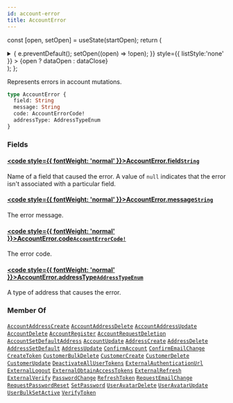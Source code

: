 ```yaml
---
id: account-error
title: AccountError
---
```






const [open, setOpen] = useState(startOpen);
return (
<details {...(open ? { open: true } : {})} className="details" style={{ border:'none', boxShadow:'none', background:'var(--ifm-background-color)' }}>
<summary
onClick={(e) => {
e.preventDefault();
setOpen((open) => !open);
}}
style={{ listStyle:'none' }} >
{open ? dataOpen : dataClose}
</summary>
{open && children}
</details>
);
};

Represents errors in account mutations.

```graphql
type AccountError {
  field: String
  message: String
  code: AccountErrorCode!
  addressType: AddressTypeEnum
}
```

### Fields

#### [<code style={{ fontWeight: 'normal' }}>AccountError.<b>field</b></code>](#)<Bullet />[`String`](../../../api-reference/miscellaneous/scalars/string.mdx) <Badge class="badge badge--secondary" text="scalar"/> <Badge class="badge badge--secondary" text="miscellaneous"/>

Name of a field that caused the error. A value of `null` indicates that the error isn't associated with a particular field.

#### [<code style={{ fontWeight: 'normal' }}>AccountError.<b>message</b></code>](#)<Bullet />[`String`](../../../api-reference/miscellaneous/scalars/string.mdx) <Badge class="badge badge--secondary" text="scalar"/> <Badge class="badge badge--secondary" text="miscellaneous"/>

The error message.

#### [<code style={{ fontWeight: 'normal' }}>AccountError.<b>code</b></code>](#)<Bullet />[`AccountErrorCode!`](../../../api-reference/users/enums/account-error-code.mdx) <Badge class="badge badge--secondary" text="non-null"/> <Badge class="badge badge--secondary" text="enum"/> <Badge class="badge badge--secondary" text="users"/>

The error code.

#### [<code style={{ fontWeight: 'normal' }}>AccountError.<b>addressType</b></code>](#)<Bullet />[`AddressTypeEnum`](../../../api-reference/miscellaneous/enums/address-type-enum.mdx) <Badge class="badge badge--secondary" text="enum"/> <Badge class="badge badge--secondary" text="miscellaneous"/>

A type of address that causes the error.

### Member Of

[`AccountAddressCreate`](../../../api-reference/users/objects/account-address-create.mdx) <Badge class="badge badge--secondary" text="object"/><Bullet />[`AccountAddressDelete`](../../../api-reference/users/objects/account-address-delete.mdx) <Badge class="badge badge--secondary" text="object"/><Bullet />[`AccountAddressUpdate`](../../../api-reference/users/objects/account-address-update.mdx) <Badge class="badge badge--secondary" text="object"/><Bullet />[`AccountDelete`](../../../api-reference/users/objects/account-delete.mdx) <Badge class="badge badge--secondary" text="object"/><Bullet />[`AccountRegister`](../../../api-reference/users/objects/account-register.mdx) <Badge class="badge badge--secondary" text="object"/><Bullet />[`AccountRequestDeletion`](../../../api-reference/users/objects/account-request-deletion.mdx) <Badge class="badge badge--secondary" text="object"/><Bullet />[`AccountSetDefaultAddress`](../../../api-reference/users/objects/account-set-default-address.mdx) <Badge class="badge badge--secondary" text="object"/><Bullet />[`AccountUpdate`](../../../api-reference/users/objects/account-update.mdx) <Badge class="badge badge--secondary" text="object"/><Bullet />[`AddressCreate`](../../../api-reference/users/objects/address-create.mdx) <Badge class="badge badge--secondary" text="object"/><Bullet />[`AddressDelete`](../../../api-reference/users/objects/address-delete.mdx) <Badge class="badge badge--secondary" text="object"/><Bullet />[`AddressSetDefault`](../../../api-reference/users/objects/address-set-default.mdx) <Badge class="badge badge--secondary" text="object"/><Bullet />[`AddressUpdate`](../../../api-reference/users/objects/address-update.mdx) <Badge class="badge badge--secondary" text="object"/><Bullet />[`ConfirmAccount`](../../../api-reference/users/objects/confirm-account.mdx) <Badge class="badge badge--secondary" text="object"/><Bullet />[`ConfirmEmailChange`](../../../api-reference/users/objects/confirm-email-change.mdx) <Badge class="badge badge--secondary" text="object"/><Bullet />[`CreateToken`](../../../api-reference/authentication/objects/create-token.mdx) <Badge class="badge badge--secondary" text="object"/><Bullet />[`CustomerBulkDelete`](../../../api-reference/users/objects/customer-bulk-delete.mdx) <Badge class="badge badge--secondary" text="object"/><Bullet />[`CustomerCreate`](../../../api-reference/users/objects/customer-create.mdx) <Badge class="badge badge--secondary" text="object"/><Bullet />[`CustomerDelete`](../../../api-reference/users/objects/customer-delete.mdx) <Badge class="badge badge--secondary" text="object"/><Bullet />[`CustomerUpdate`](../../../api-reference/users/objects/customer-update.mdx) <Badge class="badge badge--secondary" text="object"/><Bullet />[`DeactivateAllUserTokens`](../../../api-reference/authentication/objects/deactivate-all-user-tokens.mdx) <Badge class="badge badge--secondary" text="object"/><Bullet />[`ExternalAuthenticationUrl`](../../../api-reference/authentication/objects/external-authentication-url.mdx) <Badge class="badge badge--secondary" text="object"/><Bullet />[`ExternalLogout`](../../../api-reference/authentication/objects/external-logout.mdx) <Badge class="badge badge--secondary" text="object"/><Bullet />[`ExternalObtainAccessTokens`](../../../api-reference/authentication/objects/external-obtain-access-tokens.mdx) <Badge class="badge badge--secondary" text="object"/><Bullet />[`ExternalRefresh`](../../../api-reference/authentication/objects/external-refresh.mdx) <Badge class="badge badge--secondary" text="object"/><Bullet />[`ExternalVerify`](../../../api-reference/authentication/objects/external-verify.mdx) <Badge class="badge badge--secondary" text="object"/><Bullet />[`PasswordChange`](../../../api-reference/users/objects/password-change.mdx) <Badge class="badge badge--secondary" text="object"/><Bullet />[`RefreshToken`](../../../api-reference/authentication/objects/refresh-token.mdx) <Badge class="badge badge--secondary" text="object"/><Bullet />[`RequestEmailChange`](../../../api-reference/users/objects/request-email-change.mdx) <Badge class="badge badge--secondary" text="object"/><Bullet />[`RequestPasswordReset`](../../../api-reference/users/objects/request-password-reset.mdx) <Badge class="badge badge--secondary" text="object"/><Bullet />[`SetPassword`](../../../api-reference/users/objects/set-password.mdx) <Badge class="badge badge--secondary" text="object"/><Bullet />[`UserAvatarDelete`](../../../api-reference/users/objects/user-avatar-delete.mdx) <Badge class="badge badge--secondary" text="object"/><Bullet />[`UserAvatarUpdate`](../../../api-reference/users/objects/user-avatar-update.mdx) <Badge class="badge badge--secondary" text="object"/><Bullet />[`UserBulkSetActive`](../../../api-reference/users/objects/user-bulk-set-active.mdx) <Badge class="badge badge--secondary" text="object"/><Bullet />[`VerifyToken`](../../../api-reference/authentication/objects/verify-token.mdx) <Badge class="badge badge--secondary" text="object"/>
